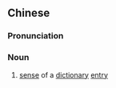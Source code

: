 {{also|义项}}
==Chinese==
{{zh-forms|s=义项}}

===Pronunciation===
{{zh-pron
|m=yìxiàng
|c=ji6 hong6
|mn=qz:gī-hǎng/xm,zz:gī-hāng
|cat=n
}}

===Noun===
{{zh-noun}}

# [[sense]] of a [[dictionary]] [[entry]]